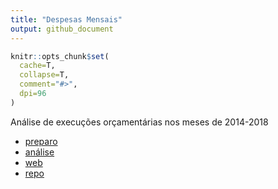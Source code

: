 ```yaml
---
title: "Despesas Mensais"
output: github_document
---
```


```r
knitr::opts_chunk$set(
  cache=T,
  collapse=T,
  comment="#>",
  dpi=96
)
```

Análise de execuções orçamentárias nos meses de 2014-2018

* [preparo](https://dan-reznik.github.io/MP-Execucao-Orcamentaria-Mensal/preparo_mensal.html)
* [análise](https://dan-reznik.github.io/MP-Execucao-Orcamentaria-Mensal/analise_mensal.html)
* [web](https://dan-reznik.github.io/MP-Execucao-Orcamentaria-Mensal/)
* [repo](https://github.com/dan-reznik/MP-Execucao-Orcamentaria-Mensal)
